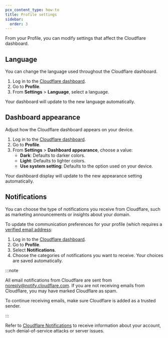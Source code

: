 ```yaml
---
pcx_content_type: how-to
title: Profile settings
sidebar:
  order: 3
---
```


From your Profile, you can modify settings that affect the Cloudflare dashboard.

## Language

You can change the language used throughout the Cloudflare dashboard.

1. Log in to the [Cloudflare dashboard](https://dash.cloudflare.com).
2. Go to **Profile**.
3. From **Settings** > **Language**, select a language.

Your dashboard will update to the new language automatically.

## Dashboard appearance

Adjust how the Cloudflare dashboard appears on your device.

1. Log in to the [Cloudflare dashboard](https://dash.cloudflare.com).
2. Go to **Profile**.
3. From **Settings** > **Dashboard appearance**, choose a value:
   * **Dark**: Defaults to darker colors.
   * **Light**: Defaults to lighter colors.
   * **Use system setting**: Defaults to the option used on your device.

Your dashboard display will update to the new appearance setting automatically.

## Notifications

You can choose the type of notifications you receive from Cloudflare, such as marketing announcements or insights about your domain.

To update the communication preferences for your profile (which requires a [verified email address](/fundamentals/user-profiles/verify-email-address/):

1. Log in to the [Cloudflare dashboard](https://dash.cloudflare.com).
2. Go to **Profile**.
3. Select **Notifications**.
4. Choose the categories of notifications you want to receive. Your choices are saved automatically.

:::note

All email notifications from Cloudflare are sent from noreply@notify.cloudflare.com. If you are not receiving emails from Cloudflare, you may have marked Cloudflare as spam.

To continue receiving emails, make sure Cloudflare is added as a trusted sender.

:::

Refer to [Cloudflare Notifications](/notifications/) to receive information about your account, such denial-of-service attacks or server issues.
